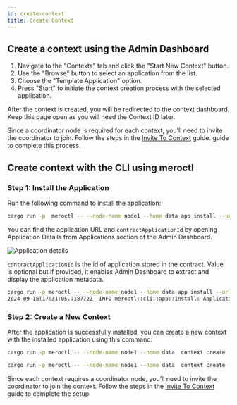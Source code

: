 ```yaml
---
id: create-context
title: Create Context
---
```


## Create a context using the Admin Dashboard

1. Navigate to the "Contexts" tab and click the "Start New Context" button.
2. Use the "Browse" button to select an application from the list.
3. Choose the "Template Application" option.
4. Press "Start" to initiate the context creation process with the selected
   application.

After the context is created, you will be redirected to the context dashboard.
Keep this page open as you will need the Context ID later.

Since a coordinator node is required for each context, you’ll need to invite the
coordinator to join. Follow the steps in the
[Invite To Context](./02-invite-to-context.mdx) guide. guide to complete this
process.

## Create context with the CLI using meroctl

### Step 1: Install the Application

Run the following command to install the application:

```bash
cargo run -p  meroctl -- --node-name node1 --home data app install --url {url} --metadata '{"contractAppId": "{contractApplicationId}" }'
```

You can find the application URL and `contractApplicationId` by opening
Application Details from Applications section of the Admin Dashboard.

![Application details](/admin-dashboard/application-details-for-context-creation.png)

`contractApplicationId` is the id of application stored in the contract. Value is
optional but if provided, it enables Admin Dashboard to extract and display the
application metadata.

```bash title="Example"
cargo run -p meroctl -- --node-name node1 --home data app install --url https://blobby-public.euw3.prod.gcp.calimero.network/bafkreihl5o6etrnpy7dlgixz3onbfb3og4dll2yqsqaebqakuldk6e2qya --metadata '{"contractAppId": "980265ba072119a9074e429dea477e1c084a94e8d9f645c0158680e6942fb99e"}'
2024-09-18T17:31:05.718772Z  INFO meroctl::cli::app::install: Application installed successfully. Application ID: F1Y3NhtUQe8Mj8TDddvkvtKf5V2f1bcs5tf2fvSyfaE7
```

### Step 2: Create a New Context

After the application is successfully installed, you can create a new context
with the installed application using this command:

```bash
cargo run -p meroctl -- --node-name node1 --home data  context create --application-id {applicationId}
```

```bash title="Example"
cargo run -p meroctl -- --node-name node1 --home data  context create --application-id F1Y3NhtUQe8Mj8TDddvkvtKf5V2f1bcs5tf2fvSyfaE7
```

Since each context requires a coordinator node, you’ll need to invite the
coordinator to join the context. Follow the steps in the
[Invite To Context](./02-invite-to-context.mdx) guide to complete the setup.
